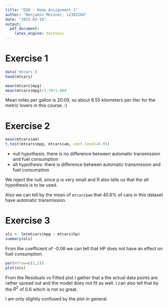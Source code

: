 ```yaml
---
title: "EDA - Home Assignment 1"
author: "Benjamin Meixner, 12302260"
date: "2025-03-19"
output: 
  pdf_document:
    latex_engine: tectonic
---
```


# Exercise 1

```r
data('mtcars')
head(mtcars)

mean(mtcars$mpg)
mean(mtcars$mpg)/3.78*1.609
```

Mean miles per gallon is 20.09, so about 8.55 kilometers per liter for the metric lovers in this course. :)

# Exercise 2

```r
mean(mtcars$am)
t.test(mtcars$mpg, mtcars$am, conf.level=0.95)
```

- null hypothesis: there is no difference between automatic transmission and fuel consumption
- alt hypothesis: there is difference between automatic transmission and fuel consumption

We reject the null, since p is very small and R also tells us that the alt hypothesis is to be used.

Also we can tell by the mean of `mtcars$am` that 40.6% of cars in this dataset have automatic transmission.

# Exercise 3

```r
ols <- lm(mtcars$mpg ~ mtcars$hp)
summary(ols)
```

From the coefficient of -0.06 we can tell that HP does not have an effect on fuel consumption.

```r
par(mfrow=c(2,2))
plot(ols)
```

From the Residuals vs Fitted plot I gather that a the actual data points are rather spread out and
the model does not fit as well. I can also tell that by the $R^2$ of 0.6 which is not so great.

I am only slightly confused by the plot in general.
